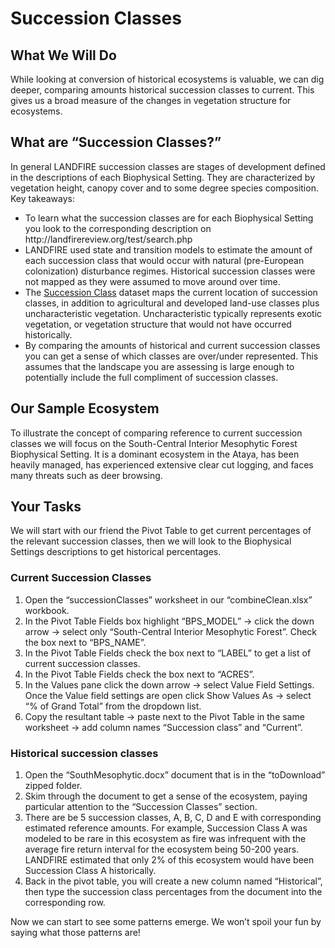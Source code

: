 # Succession Classes {#successionClasses}

## What We Will Do
While looking at conversion of historical ecosystems is valuable, we can dig deeper, comparing amounts historical succession classes to current.  This gives us a broad measure of the changes in vegetation structure for ecosystems.

## What are "Succession Classes?"

In general LANDFIRE succession classes are stages of development defined in the descriptions of each Biophysical Setting. They are characterized by vegetation height, canopy cover and to some degree species composition. Key takeaways:

* To learn what the succession classes are for each Biophysical Setting you look to the corresponding description on http://landfirereview.org/test/search.php
* LANDFIRE used state and transition models to estimate the amount of each succession class that would occur with natural (pre-European colonization) disturbance regimes.  Historical succession classes were not mapped as they were assumed to move around over time.
* The [Succession Class](https://www.landfire.gov/sclass.php) dataset maps the current location of succession classes, in addition to agricultural and developed land-use classes plus uncharacteristic vegetation. Uncharacteristic typically represents exotic vegetation, or vegetation structure that would not have occurred historically.
* By comparing the amounts of historical and current succession classes you can get a sense of which classes are over/under represented. This assumes that the landscape you are assessing is large enough to potentially include the full compliment of succession classes.

## Our Sample Ecosystem

To illustrate the concept of comparing reference to current succession classes we will focus on the South-Central Interior Mesophytic Forest Biophysical Setting. It is a dominant ecosystem in the Ataya, has been heavily managed, has experienced extensive clear cut logging, and faces many threats such as deer browsing.  

## Your Tasks
We will start with our friend the Pivot Table to get current percentages of the relevant succession classes, then we will look to the Biophysical Settings descriptions to get historical percentages.

### Current Succession Classes

1. Open the "successionClasses" worksheet in our "combineClean.xlsx" workbook.
2. In the Pivot Table Fields box highlight "BPS_MODEL" -> click the down arrow -> select only "South-Central Interior Mesophytic Forest".  Check the box next to "BPS_NAME".
3. In the Pivot Table Fields check the box next to "LABEL" to get a list of current succession classes.
4. In the Pivot Table Fields check the box next to "ACRES".
5. In the Values pane click the down arrow -> select Value Field Settings. Once the Value field settings are open click Show Values As -> select "% of Grand Total" from the dropdown list.
6. Copy the resultant table -> paste next to the Pivot Table in the same worksheet -> add column names "Succession class" and "Current". 

###  Historical succession classes

1. Open the "SouthMesophytic.docx" document that is in the "toDownload" zipped folder.  
2. Skim through the document to get a sense of the ecosystem, paying particular attention to the "Succession Classes" section.
3. There are be 5 succession classes, A, B, C, D and E with corresponding estimated reference amounts. For example, Succession Class A was modeled to be rare in this ecosystem as fire was infrequent with the average fire return interval for the ecosystem being 50-200 years. LANDFIRE estimated that only 2% of this ecosystem would have been Succession Class A historically.
4. Back in the pivot table, you will create a new column named "Historical", then type the succession class percentages from the document into the corresponding row.  

Now we can start to see some patterns emerge.  We won't spoil your fun by saying what those patterns are!

